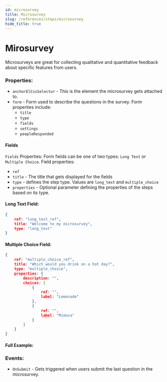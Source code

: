 ```yaml
---
id: microsurvey
title: Microsurvey
slug: /references/steps/microsurvey
hide_title: true
---
```


# Mirosurvey
Microsurveys are great for collecting qualitative and quantitative feedback about specific features from users.

### Properties:
- `anchorElCssSelector` -
This is the element the microsurvey gets attached to.
- `form` -
Form used to describe the questions in the survey. Form properties include:
  - `title`
  - `type`
  - `fields`
  - `settings`
  - `peopleResponded`

#### Fields

`Fields` Properties:
Form fields can be one of two types: `Long Text` or  `Multiple Choice`. Field properties:
- `ref`
- `title` - The title that gets displayed for the fields
- `type` - defines the step type. Values are `long_text` and `multiple_choice`
- `properties` - Optional parameter defining the properties of the steps based on its type.


#### Long Text Field:
```json
{
    ref: "long_text_ref",
    title: "Welcome to my microsurvey",
    type: "long_text"
}
```

#### Multiple Choice Field:
```json
{
    ref: "multiple_choice_ref",
    title: "Which would you drink on a hot day?",
    type: "multiple_choice",
    properties: {
        description: "",
        choices: [
            {
                ref: "",
                label: "Lemonade"
            },
            {
                ref: "",
                label: "Mimosa"
            }
        ]
    }
}
```

#### Full Example:

### Events:
- `OnSubmit` - 
Gets triggered when users submit the last question in the microsurvey.